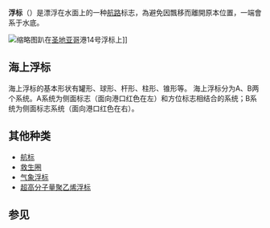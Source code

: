 '''浮标'''（{{lang-en|buoy}}）是漂浮在水面上的一种[[航路|航路]]标志，為避免因飄移而離開原本位置，一端會系于水底。

[[File:Buoy_seal.jpg|缩略图]]趴在[[圣地亚哥|圣地亚哥]]港14号浮标上]]

==海上浮标==
海上浮标的基本形状有罐形、球形、杆形、柱形、锥形等。
海上浮标分为A、B两个系统。A系统为侧面标志（面向港口红色在左）和方位标志相结合的系统；B系统为侧面标志系统（面向港口红色在右）。
==其他种类==
*[[航标|航标]]
*[[救生圈|救生圈]]
*[[气象浮标|气象浮标]]
*[[超高分子量聚乙烯浮标|超高分子量聚乙烯浮标]]
{{stub}}

==参见==